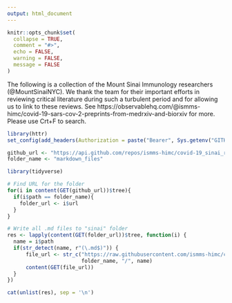```yaml
---
output: html_document
---
```


```r
knitr::opts_chunk$set(
  collapse = TRUE,
  comment = "#>",
  echo = FALSE,
  warning = FALSE,
  message = FALSE
)
```

The following is a collection of the Mount Sinai Immunology researchers (@MountSinaiNYC). We thank the team for their important efforts in reviewing critical literature during such a turbulent period and for allowing us to link to these reviews. See https://observablehq.com/@ismms-himc/covid-19-sars-cov-2-preprints-from-medrxiv-and-biorxiv for more. Please use Crt+F to search.


```r
library(httr)
set_config(add_headers(Authorization = paste("Bearer", Sys.getenv("GITHUB_PAT"))))

github_url <- "https://api.github.com/repos/ismms-himc/covid-19_sinai_reviews/git/trees/master"
folder_name <- "markdown_files"
```

```r
library(tidyverse)

# Find URL for the folder
for(i in content(GET(github_url))$tree){
  if(i$path == folder_name){
    folder_url <- i$url
  }
}

# Write all .md files to "sinai" folder
res <- lapply(content(GET(folder_url))$tree, function(i) {
  name = i$path
  if(str_detect(name, r"(\.md$)")) {
      file_url <- str_c("https://raw.githubusercontent.com/ismms-himc/covid-19_sinai_reviews/master/",
                        folder_name, "/", name)
      content(GET(file_url))
  }
})
```

```r
cat(unlist(res), sep = '\n')
```
